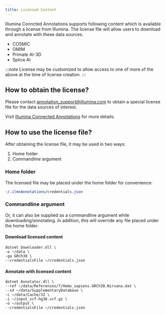 ```yaml
---
title: Licensed Content
---
```



Illumina Conncted Annotations supports following content which is available through a license from Illumina.
The license file will allow users to download and annotate with these data sources.
* COSMIC
* OMIM
* Primate AI-3D
* Splice AI

:::note
License may be customized to allow access to one of more of the above at the time of license creation.
:::

## How to obtain the license?
Please contact annotation_support@illumina.com to obtain a special license file for the data sources of interest.

Visit [Illumina Connected Annotations](https://developer.illumina.com/illumina-connected-annotations) for more details.

## How to use the license file?
After obtaining the license file, it may be used in two ways:
1. Home folder
2. Commandline argument


### Home folder
The licensed file may be placed under the home folder for convenience:

```scss
~/.ilmnAnnotations/credentials.json
```

### Commandline argument
Or, it can also be supplied as a commandline argument while downloading/annotating.
In addition, this will override any file placed under the home folder.

#### Download licensed content
```shell
dotnet Downloader.dll \
-o ~/data \
-ga GRCh38 \
--credentialsFile ~/credentials.json
```


#### Annotate with licensed content
```shell
dotnet Annotator.dll \
--ref ~/data/References/7/Homo_sapiens.GRCh38.Nirvana.dat \
--sd ~/data/SupplementaryDatabase \
-c ~/data/Cache/32 \
-i ~/input_vcf-hg38.vcf.gz \
-o ~/output \
--credentialsFile ~/credentials.json
```